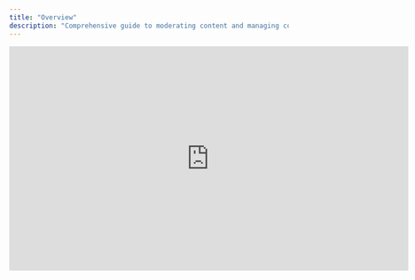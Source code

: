 ```yaml
---
title: "Overview"
description: "Comprehensive guide to moderating content and managing community safety through the social.plus Console"
---
```


<iframe width="720" height="405" src="https://www.youtube.com/embed/XH9fVIktWP4?si=DCvSwM1SRixHYKk8" title="YouTube video player" frameborder="0" allow="accelerometer; autoplay; clipboard-write; encrypted-media; gyroscope; picture-in-picture; web-share" referrerpolicy="strict-origin-when-cross-origin" allowfullscreen />

<Info>
  **Key Benefit**: Unified AI \+ human moderation workflows to proactively detect, review, and resolve policy violations while preserving user trust and transparency.
</Info>

Maintain a safe and healthy community with social.plus Console's comprehensive moderation stack. Combine automated detection, structured review queues, user reporting, and analytics-driven enforcement.

<CardGroup cols={3}>
  <Card title="AI Detection" icon="robot" href="/analytics-and-moderation/console/ai-content-moderation">
    Automated text / image / video analysis with confidence tuning
  </Card>
  <Card title="Manual Review" icon="eye" href="/analytics-and-moderation/console/moderation/overview#structured-review-queues">
    Prioritized queues & human decisions (see AI \+ queue tuning)
  </Card>
  <Card title="User Actions" icon="user-shield" href="#enforcement--appeals">
    Warnings, suspensions, bans & restriction management
  </Card>
  <Card title="Roles & Privileges" icon="shield-check" href="/analytics-and-moderation/console/moderation/roles-and-privileges">
    Granular moderator capability & workflow permissions
  </Card>
  {/* Removed broken Moderation Analytics page: folding into overall analytics dashboard */}

  <Card title="Analytics Export" icon="chart-bar" href="/analytics-and-moderation/social+-portal/dashboard/raw-data-export">
    Raw metrics export for BI & policy tuning
  </Card>
  <Card title="Policy Configuration" icon="gear" href="/analytics-and-moderation/console/ai-content-moderation#configuration">
    Thresholds, keyword lists, exception & escalation rules
  </Card>
</CardGroup>

## Key Capabilities

<AccordionGroup>
  <Accordion title="Real-Time & Pre-Publish Filtering">
    - Low-latency AI screening for text, images, video frames
    - Configurable confidence thresholds (auto allow / queue / block)
    - Custom keyword & regex rule layers
    - Metadata & context-aware scoring (history, reputation)
  </Accordion>
  <Accordion title="Structured Review Queues">
    - Priority scoring (severity, virality, report density)
    - Workload distribution & claim / assign patterns
    - Batch operations for spam waves
    - Full audit log for every action
  </Accordion>
  <Accordion title="User Reporting Pipeline">
    - Category-based reports with optional free-form notes
    - Reporter credibility weighting & duplicate collapse
    - SLA timers & escalation triggers
    - Feedback loop to reporters (accepted / rejected)
  </Accordion>
  <Accordion title="Enforcement & Appeals">
    - Action ladder: warn → restrict → suspend → ban
    - Time-boxed penalties & automatic expiry
    - Appeal submission & secondary review layer
    - Consistent policy taxonomy & rationale capture
  </Accordion>
  <Accordion title="Analytics & Quality">
    - False positive / negative tracking & model tuning inputs
    - Moderator performance & queue aging metrics
    - Violation trend & emerging pattern surfacing
    - Policy effectiveness dashboards
  </Accordion>
</AccordionGroup>

## Moderation Approach

<AccordionGroup>
  <Accordion title="Layered Strategy">
    1. Preventive (AI & rules)
    2. Reactive (user & system reports)
    3. Review (human adjudication)
    4. Appeal (fairness & transparency)
  </Accordion>
  <Accordion title="Fairness & Consistency">
    - Proportionate actions matched to severity
    - Standardized decision templates
    - Calibration sessions & spot audits
    - Transparent communication & appeals
  </Accordion>
</AccordionGroup>

## Primary Workflows

<Tabs>
  <Tab title="AI Screening">
    **Goal**: Minimize exposure to harmful content before broad distribution.

    1. Content submitted (post / comment / media / stream event)
    2. AI models \+ rule engine assign risk score
    3. Outcome branch: Allow | Queue | Block
    4. Metadata logged for analytics & tuning
  </Tab>
  <Tab title="Manual Review">
    **Goal**: Consistent human decisions on queued or escalated items.

    1. Moderator claims item from priority queue
    2. Context & history surfaced (user, prior actions, report density)
    3. Decision applied with required rationale
    4. Enforcement \+ user notification (if applicable)
  </Tab>
  <Tab title="User Reporting">
    **Goal**: Leverage community to surface edge cases & emerging abuse.

    1. User selects category & optional note
    2. Deduplication / credibility weighting
    3. Auto-triage (direct queue / auto action / hold)
    4. Resolution & optional reporter feedback
  </Tab>
  <Tab title="Appeals">
    **Goal**: Provide due process & policy legitimacy.

    1. User submits appeal referencing original action
    2. Secondary reviewer (segregated from original)
    3. Confirmation or reversal logged
    4. Insights looped into calibration
  </Tab>
</Tabs>

## System Architecture

```mermaid
graph TD
  A[Content Submission] --> B[AI & Rules Engine]
  B -->|Allow| C[Publish]
  B -->|Queue| D[Review Queue]
  B -->|Block| E[Flag/Delete]
  D --> F[Moderator Decision]
  E --> F
  F -->|Approve| C
  F -->|Enforce| G[Clear Flags/Delete]
  G --> H[User State & Restrictions]
  C --> K[Analytics]
  G --> K
```

## Getting Started

<Steps>
  <Step title="Define Policies">
    Document violation categories & action ladder.
  </Step>
  
  <Step title="Configure AI">
    Set confidence thresholds & custom rules.
  </Step>
  
  <Step title="Enable Reporting">
    Ensure user report categories & flows are active.
  </Step>
  
  <Step title="Set Roles">
    Assign moderator / supervisor permissions.
  </Step>
  
  <Step title="Tune Queues">
    Prioritize by severity & workload balance.
  </Step>
  
  <Step title="Monitor Metrics">
    Track false positives & SLA compliance.
  </Step>
</Steps>

## Best Practices

<AccordionGroup>
  <Accordion title="Operational Excellence">
    - Calibrate models monthly with sampled decisions
    - Enforce rationale fields on irreversible actions
    - Rotate reviewers for sensitive categories
    - Monitor queue aging; set escalation SLAs
  </Accordion>
  <Accordion title="Bias & Quality Control">
    - Run blind double-review audits
    - Track acceptance / reversal rates per moderator
    - Review appeal overturn patterns
    - Maintain balanced training datasets
  </Accordion>
  <Accordion title="Automation Hygiene">
    - Start conservative with auto-block thresholds
    - Whitelist benign edge cases iteratively
    - Version & test new rule sets before production
    - Log every automated action with explainability
  </Accordion>
</AccordionGroup>

## Integration Points

<CardGroup cols={3}>
  <Card title="Webhook" icon="code" href="/analytics-and-moderation/social+-apis-and-services/webhook-event">
    Live events for content status, enforcement & appeals
  </Card>
  <Card title="API Endpoints" icon="cloud" href="/analytics-and-moderation/social+-apis-and-services/README">
    Programmatic moderation & bulk operations
  </Card>
  <Card title="Analytics Export" icon="file-export" href="/analytics-and-moderation/social+-portal/dashboard/raw-data-export">
    Raw data for external BI & policy tuning
  </Card>
</CardGroup>

<Warning>
  **Compliance**: Align enforcement with regional legal requirements (e.g., GDPR, DSA) & retain audit logs for mandated retention periods.
</Warning>